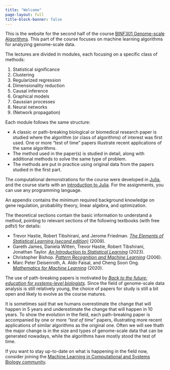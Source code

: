 ```yaml
---
title: "Welcome"
page-layout: full
title-block-banner: false
---
```

This is the website for the second half of the course [BINF301 Genome-scale Algorithms][1]. This part of the course focuses on machine learning algorithms for analyzing genome-scale data.



The lectures are divided in modules, each focusing on a specific class of methods:

1. Statistical significance
2. Clustering
3. Regularized regression
4. Dimensionality reduction
5. Causal inference
6. Graphical models
7. Gaussian processes
8. Neural networks
9. (Network propagation)

Each module follows the same structure:

- A classic or path-breaking biological or biomedical research paper is studied where the algorithm (or class of algorithms) of interest was first used. One or more "test of time" papers illustrate recent applications of the same algorithms.
- The method used in the paper(s) is studied in detail, along with additional methods to solve the same type of problem. 
- The methods are put in practice using original data from the papers studied in the first part. 

The computational demonstrations for the course were developed in [Julia][2], and the course starts with an [introduction to Julia](julia-intro.qmd). For the assignments, you can use any programming language.

An appendix contains the minimum required background knowledge on gene regulation, probability theory, linear algebra, and optimization.

The theoretical sections contain the basic information to understand a method, pointing to relevant sections of the following textbooks (with free pdfs!) for details:

- Trevor Hastie, Robert Tibshirani, and Jerome Friedman. [*The Elements of Statistical Learning (second edition)*](https://hastie.su.domains/ElemStatLearn/) (2009).
- Gareth James, Daniela Witten, Trevor Hastie, Robert Tibshirani, Jonathan Taylor. [*An Introduction to Statistical Learning*](https://www.statlearning.com/) (2023).
- Christopher Bishop. [*Pattern Recognition and Machine Learning*](https://www.microsoft.com/en-us/research/publication/pattern-recognition-machine-learning/) (2006).
- Marc Peter Deisenroth, A. Aldo Faisal, and Cheng Soon Ong. [*Mathematics for Machine Learning*](https://mml-book.github.io/) (2020).

The use of path-breaking papers is motivated by [*Back to the future: education for systems-level biologists*](https://pubmed.ncbi.nlm.nih.gov/16990789/). Since the field of genome-scale data analysis is still relatively young, the choice of papers for study is still a bit open and likely to evolve as the course matures.

It is sometimes said that we humans overestimate the change that will happen in 5 years and underestimate the change that will happen in 10 years. To show the evolution in the field, each path-breaking paper is accompanied by one or more *"test of time"* papers, illustrating more recent applications of similar algorithms as the original one. Often we will see thath the major change is in the size and types of genome-scale data that can be generated nowadays, while the algorithms have mostly stood the test of time.

If you want to stay up-to-date on what is happening in the field now, consider joining the [Machine Learning in Computational and Systems Biology community](http://cosi.iscb.org/wiki/MLCSB:Home).

[1]: https://www4.uib.no/en/courses/BINF301
[2]: https://julialang.org/